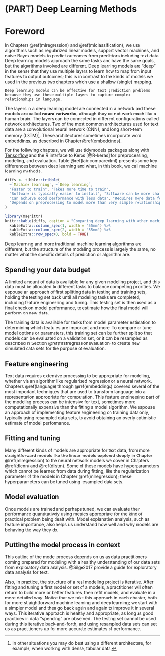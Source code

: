 # (PART) Deep Learning Methods {-}

# Foreword {#dlforeword .unnumbered}

In Chapters \@ref(mlregression) and \@ref(mlclassification), we use algorithms such as regularized linear models, support vector machines, and naive Bayes models to predict outcomes from predictors including text data. Deep learning models approach the same tasks and have the same goals, but the algorithms involved are different. Deep learning models are "deep" in the sense that they use multiple layers to learn how to map from input features to output outcomes; this is in contrast to the kinds of models we used in the previous two chapters which use a shallow (single) mapping. 

```block
Deep learning models can be effective for text prediction problems because they use these multiple layers to capture complex relationships in language.
```

The layers in a deep learning model are connected in a network and these models are called **neural networks**, although they do not work much like a human brain. The layers can be connected in different configurations called network architectures. Two of the most common architectures used for text data are a convolutional neural network (CNN), and long short-term memory (LSTM)^[In other situations you may do best using a different architecture, for example, when working with dense, tabular data.]. These architectures sometimes incorporate word embeddings, as described in Chapter \@ref(embeddings).

For the following chapters, we will use tidymodels packages along with [Tensorflow](https://www.tensorflow.org/) and the R interface to Keras [@R-keras] for preprocessing, modeling, and evaluation. Table \@ref(tab:comparedlml) presents some key differences between deep learning and what, in this book, we call machine learning methods.

```r
diffs <- tibble::tribble(
  ~`Machine learning`, ~`Deep learning`,
  "Faster to train", "Takes more time to train",
  "Software is typically easier to install", "Software can be more challenging to install",
  "Can achieve good performance with less data", "Requires more data for good performance",
  "Depends on preprocessing to model more than very simple relationships", "Can model highly complex relationships"
)

library(magrittr)
knitr::kable(diffs, caption = "Comparing deep learning with other machine learning methods")  %>%
  kableExtra::column_spec(1, width = "55mm") %>%
  kableExtra::column_spec(2, width = "55mm") %>%
  kableExtra::row_spec(0, bold = TRUE)
```

Deep learning and more traditional machine learning algorithms are different, but the structure of the modeling process is largely the same, no matter what the specific details of prediction or algorithm are.

## Spending your data budget {-}

A limited amount of data is available for any given modeling project, and this data must be allocated to different tasks to balance competing priorities. We espouse an approach of first splitting data in testing and training sets, holding the testing set back until all modeling tasks are completed, including feature engineering and tuning. This testing set is then used as a final check on model performance, to estimate how the final model will perform on new data. 

The training data is available for tasks from model parameter estimation to determining which features are important and more. To compare or tune model options or parameters, this training set can be further split so that models can be evaluated on a validation set, or it can be resampled as described in Section \@ref(firstregressionevaluation) to create new simulated data sets for the purpose of evaluation. 

## Feature engineering {-}

Text data requires extensive processing to be appropriate for modeling, whether via an algorithm like regularized regression or a neural network. Chapters \@ref(language) through \@ref(embeddings) covered several of the most important techniques that are used to transform language into a representation appropriate for computation. This feature engineering part of the modeling process can be intensive for text, sometimes more computationally expensive than the fitting a model algorithm. We espouse an approach of implementing feature engineering on training data only, typically using resampled data sets, to avoid obtaining an overly optimistic estimate of model performance.

## Fitting and tuning {-}

Many different kinds of models are appropriate for text data, from more straightforward models like the linear models explored deeply in Chapter \@ref(mlregression) to the neural network models we cover in Chapters  \@ref(dlcnn) and \@ref(dllstm). Some of these models have hyperparameters which cannot be learned from data during fitting, like the regularization parameter of the models in Chapter \@ref(mlregression); these hyperparameters can be tuned using resampled data sets.

## Model evaluation {-}

Once models are trained and perhaps tuned, we can evaluate their performance quantitatively using metrics appropriate for the kind of practical problem being dealt with. Model explanation analysis, such as feature importance, also helps us understand how well and why models are behaving the way they do.

## Putting the model process in context {-}

This outline of the model process depends on us as data practitioners coming prepared for modeling with a healthy understanding of our data sets from exploratory data analysis. @Silge2017 provide a guide for exploratory data analysis for text. 

Also, in practice, the structure of a real modeling project is iterative. After fitting and tuning a first model or set of a models, a practitioner will often return to build more or better features, then refit models, and evaluate in a more detailed way. Notice that we take this approach in each chapter, both for more straightforward machine learning and deep learning; we start with a simpler model and then go back again and again to improve it in several ways. This iterative approach is healthy and appropriate, as long as good practices in data "spending" are observed. The testing set cannot be used during this iterative back-and-forth, and using resampled data sets can set us as practitioners up for more accurate estimates of performance.

